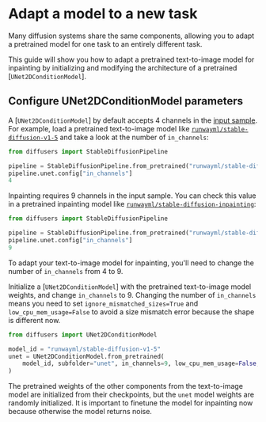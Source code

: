 # Adapt a model to a new task

Many diffusion systems share the same components, allowing you to adapt a pretrained model for one task to an entirely different task.

This guide will show you how to adapt a pretrained text-to-image model for inpainting by initializing and modifying the architecture of a pretrained [`UNet2DConditionModel`].

## Configure UNet2DConditionModel parameters

A [`UNet2DConditionModel`] by default accepts 4 channels in the [input sample](https://huggingface.co/docs/diffusers/v0.16.0/en/api/models#diffusers.UNet2DConditionModel.in_channels). For example, load a pretrained text-to-image model like [`runwayml/stable-diffusion-v1-5`](https://huggingface.co/runwayml/stable-diffusion-v1-5) and take a look at the number of `in_channels`:

```py
from diffusers import StableDiffusionPipeline

pipeline = StableDiffusionPipeline.from_pretrained("runwayml/stable-diffusion-v1-5")
pipeline.unet.config["in_channels"]
4
```

Inpainting requires 9 channels in the input sample. You can check this value in a pretrained inpainting model like [`runwayml/stable-diffusion-inpainting`](https://huggingface.co/runwayml/stable-diffusion-inpainting):

```py
from diffusers import StableDiffusionPipeline

pipeline = StableDiffusionPipeline.from_pretrained("runwayml/stable-diffusion-inpainting")
pipeline.unet.config["in_channels"]
9
```

To adapt your text-to-image model for inpainting, you'll need to change the number of `in_channels` from 4 to 9. 

Initialize a [`UNet2DConditionModel`] with the pretrained text-to-image model weights, and change `in_channels` to 9. Changing the number of `in_channels` means you need to set `ignore_mismatched_sizes=True` and `low_cpu_mem_usage=False` to avoid a size mismatch error because the shape is different now.

```py
from diffusers import UNet2DConditionModel

model_id = "runwayml/stable-diffusion-v1-5"
unet = UNet2DConditionModel.from_pretrained(
    model_id, subfolder="unet", in_channels=9, low_cpu_mem_usage=False, ignore_mismatched_sizes=True
)
```

The pretrained weights of the other components from the text-to-image model are initialized from their checkpoints, but the `unet` model weights are randomly initialized. It is important to finetune the model for inpainting now because otherwise the model returns noise.
